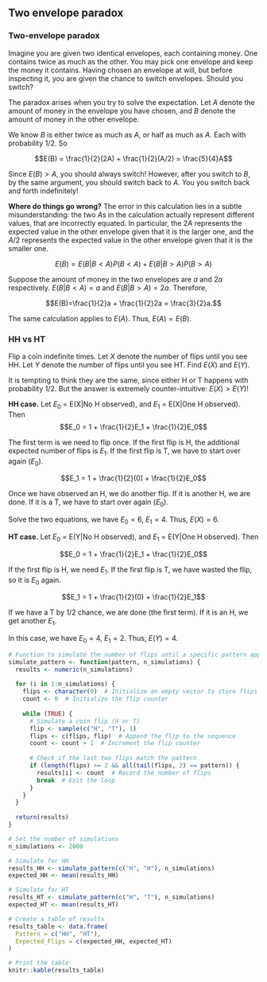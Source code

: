 ## Two envelope paradox

::: {#exm-two-envelope}
### Two-envelope paradox

Imagine you are given two identical envelopes, each containing money.
One contains twice as much as the other. You may pick one envelope and
keep the money it contains. Having chosen an envelope at will, but
before inspecting it, you are given the chance to switch envelopes.
Should you switch?
:::

The paradox arises when you try to solve the expectation. Let $A$ denote
the amount of money in the envelope you have chosen, and $B$ denote the
amount of money in the other envelope.

We know $B$ is either twice as much as $A$, or half as much as $A$. Each
with probability $1/2$. So

$$E(B) = \frac{1}{2}(2A) + \frac{1}{2}(A/2) = \frac{5}{4}A$$

Since $E(B)>A$, you should always switch! However, after you switch to
$B$, by the same argument, you should switch back to $A$. You you switch
back and forth indefinitely!

**Where do things go wrong?** The error in this calculation lies in a
subtle misunderstanding: the two $A$s in the calculation actually
represent different values, that are incorrectly equated. In particular,
the $2A$ represents the expected value in the other envelope given that
it is the larger one, and the $A/2$ represents the expected value in the
other envelope given that it is the smaller one.

$$E(B) = E(B|B<A)P(B<A) + E(B|B>A)P(B>A)$$

Suppose the amount of money in the two envelopes are $a$ and $2a$
respectively. $E(B|B<A)=a$ and $E(B|B>A)=2a$. Therefore,

$$E(B)=\frac{1}{2}a + \frac{1}{2}2a = \frac{3}{2}a.$$

The same calculation applies to $E(A)$. Thus, $E(A)=E(B)$.

::: {#exm-hh-ht}
### HH vs HT

Flip a coin indefinite times. Let $X$ denote the number of flips until
you see HH. Let $Y$ denote the number of flips until you see HT. Find
$E(X)$ and $E(Y)$.
:::

It is tempting to think they are the same, since either H or T happens
with probability 1/2. But the answer is extremely counter-intuitive:
$E(X)>E(Y)$!

**HH case.** Let $E_0$ = E(X\|No H observed), and $E_1$ = E(X\|One H
observed). Then $$E_0 = 1 + \frac{1}{2}E_1 + \frac{1}{2}E_0$$

The first term is we need to flip once. If the first flip is H, the
additional expected number of flips is $E_1$. If the first flip is T, we
have to start over again ($E_0$).

$$E_1 = 1 + \frac{1}{2}(0) + \frac{1}{2}E_0$$

Once we have observed an H, we do another flip. If it is another H, we
are done. If it is a T, we have to start over again ($E_0$).

Solve the two equations, we have $E_0=6$, $E_1=4$. Thus, $E(X)=6$.

**HT case.** Let $E_0$ = E(Y\|No H observed), and $E_1$ = E(Y\|One H
observed). Then

$$E_0 = 1 + \frac{1}{2}E_1 + \frac{1}{2}E_0$$

If the first flip is H, we need $E_1$. If the first flip is T, we have
wasted the flip, so it is $E_0$ again.

$$E_1 = 1 + \frac{1}{2}(0) + \frac{1}{2}E_1$$

If we have a T by 1/2 chance, we are done (the first term). If it is an
H, we get another $E_1$.

In this case, we have $E_0=4$, $E_1=2$. Thus, $E(Y)=4$.

```r
# Function to simulate the number of flips until a specific pattern appears
simulate_pattern <- function(pattern, n_simulations) {
  results <- numeric(n_simulations)
  
  for (i in 1:n_simulations) {
    flips <- character(0)  # Initialize an empty vector to store flips
    count <- 0  # Initialize the flip counter
    
    while (TRUE) {
      # Simulate a coin flip (H or T)
      flip <- sample(c("H", "T"), 1)
      flips <- c(flips, flip)  # Append the flip to the sequence
      count <- count + 1  # Increment the flip counter
      
      # Check if the last two flips match the pattern
      if (length(flips) >= 2 && all(tail(flips, 2) == pattern)) {
        results[i] <- count  # Record the number of flips
        break  # Exit the loop
      }
    }
  }
  
  return(results)
}

# Set the number of simulations
n_simulations <- 2000

# Simulate for HH
results_HH <- simulate_pattern(c("H", "H"), n_simulations)
expected_HH <- mean(results_HH)

# Simulate for HT
results_HT <- simulate_pattern(c("H", "T"), n_simulations)
expected_HT <- mean(results_HT)

# Create a table of results
results_table <- data.frame(
  Pattern = c("HH", "HT"),
  Expected_Flips = c(expected_HH, expected_HT)
)

# Print the table
knitr::kable(results_table)
```
